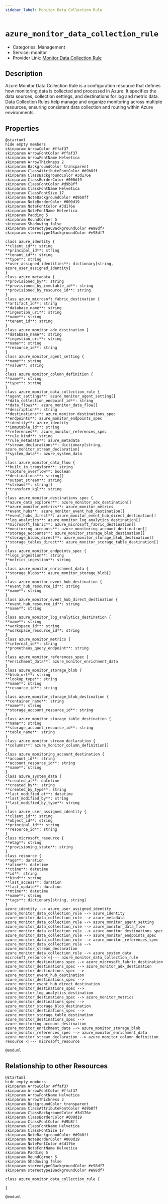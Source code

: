 ```yaml
---
sidebar_label: Monitor Data Collection Rule
---
```


# `azure_monitor_data_collection_rule`

- Categories: Management
- Service: monitor
- Provider Link: [Monitor Data Collection Rule](https://learn.microsoft.com/en-us/azure/azure-monitor/essentials/data-collection-rule-overview)

## Description
Azure Monitor Data Collection Rule is a configuration resource that defines how monitoring data is collected and processed in Azure. It specifies the data sources, collection settings, and destinations for log and metric data. Data Collection Rules help manage and organize monitoring across multiple resources, ensuring consistent data collection and routing within Azure environments.

## Properties
<ZoomPanPinch>

```kroki imgType="plantuml" imgAlt="Diagram of Monitor Data Collection Rule data model"
@startuml
hide empty members
skinparam ArrowColor #ffaf37
skinparam ArrowFontColor #ffaf37
skinparam ArrowFontName Helvetica
skinparam ArrowThickness 2
skinparam BackgroundColor transparent
skinparam ClassAttributeFontColor #d9b8ff
skinparam ClassBackgroundColor #3d176e
skinparam ClassBorderColor #000d19
skinparam ClassFontColor #d9b8ff
skinparam ClassFontName Helvetica
skinparam ClassFontSize 17
skinparam NoteBackgroundColor #d9b8ff
skinparam NoteBorderColor #000d19
skinparam NoteFontColor #3d176e
skinparam NoteFontName Helvetica
skinparam Padding 5
skinparam RoundCorner 5
skinparam Shadowing false
skinparam stereotypeCBackgroundColor #e98df7
skinparam stereotypeIBackgroundColor #e98df7

class azure_identity {
**client_id**: string
**principal_id**: string
**tenant_id**: string
**type**: string
**user_assigned_identities**: dictionary[string, azure_user_assigned_identity]
}
class azure_metadata {
**provisioned_by**: string
**provisioned_by_immutable_id**: string
**provisioned_by_resource_id**: string
}
class azure_microsoft_fabric_destination {
**artifact_id**: string
**database_name**: string
**ingestion_uri**: string
**name**: string
**tenant_id**: string
}
class azure_monitor_adx_destination {
**database_name**: string
**ingestion_uri**: string
**name**: string
**resource_id**: string
}
class azure_monitor_agent_setting {
**name**: string
**value**: string
}
class azure_monitor_column_definition {
**name**: string
**type**: string
}
class azure_monitor_data_collection_rule {
**agent_settings**: azure_monitor_agent_setting[]
**data_collection_endpoint_id**: string
**data_flows**: azure_monitor_data_flow[]
**description**: string
**destinations**: azure_monitor_destinations_spec
**endpoints**: azure_monitor_endpoints_spec
**identity**: azure_identity
**immutable_id**: string
**references**: azure_monitor_references_spec
**rule_kind**: string
**rule_metadata**: azure_metadata
**stream_declarations**: dictionary[string, azure_monitor_stream_declaration]
**system_data**: azure_system_data
}
class azure_monitor_data_flow {
**built_in_transform**: string
**capture_overflow**: boolean
**destinations**: string[]
**output_stream**: string
**streams**: string[]
**transform_kql**: string
}
class azure_monitor_destinations_spec {
**azure_data_explorer**: azure_monitor_adx_destination[]
**azure_monitor_metrics**: azure_monitor_metrics
**event_hubs**: azure_monitor_event_hub_destination[]
**event_hubs_direct**: azure_monitor_event_hub_direct_destination[]
**log_analytics**: azure_monitor_log_analytics_destination[]
**microsoft_fabric**: azure_microsoft_fabric_destination[]
**monitoring_accounts**: azure_monitoring_account_destination[]
**storage_accounts**: azure_monitor_storage_blob_destination[]
**storage_blobs_direct**: azure_monitor_storage_blob_destination[]
**storage_tables_direct**: azure_monitor_storage_table_destination[]
}
class azure_monitor_endpoints_spec {
**logs_ingestion**: string
**metrics_ingestion**: string
}
class azure_monitor_enrichment_data {
**storage_blobs**: azure_monitor_storage_blob[]
}
class azure_monitor_event_hub_destination {
**event_hub_resource_id**: string
**name**: string
}
class azure_monitor_event_hub_direct_destination {
**event_hub_resource_id**: string
**name**: string
}
class azure_monitor_log_analytics_destination {
**name**: string
**workspace_id**: string
**workspace_resource_id**: string
}
class azure_monitor_metrics {
**internal_id**: string
**prometheus_query_endpoint**: string
}
class azure_monitor_references_spec {
**enrichment_data**: azure_monitor_enrichment_data
}
class azure_monitor_storage_blob {
**blob_url**: string
**lookup_type**: string
**name**: string
**resource_id**: string
}
class azure_monitor_storage_blob_destination {
**container_name**: string
**name**: string
**storage_account_resource_id**: string
}
class azure_monitor_storage_table_destination {
**name**: string
**storage_account_resource_id**: string
**table_name**: string
}
class azure_monitor_stream_declaration {
**columns**: azure_monitor_column_definition[]
}
class azure_monitoring_account_destination {
**account_id**: string
**account_resource_id**: string
**name**: string
}
class azure_system_data {
**created_at**: datetime
**created_by**: string
**created_by_type**: string
**last_modified_at**: datetime
**last_modified_by**: string
**last_modified_by_type**: string
}
class azure_user_assigned_identity {
**client_id**: string
**object_id**: string
**principal_id**: string
**resource_id**: string
}
class microsoft_resource {
**etag**: string
**provisioning_state**: string
}
class resource {
**age**: duration
**atime**: datetime
**ctime**: datetime
**id**: string
**kind**: string
**last_access**: duration
**last_update**: duration
**mtime**: datetime
**name**: string
**tags**: dictionary[string, string]
}
azure_identity --> azure_user_assigned_identity
azure_monitor_data_collection_rule --> azure_identity
azure_monitor_data_collection_rule --> azure_metadata
azure_monitor_data_collection_rule --> azure_monitor_agent_setting
azure_monitor_data_collection_rule --> azure_monitor_data_flow
azure_monitor_data_collection_rule --> azure_monitor_destinations_spec
azure_monitor_data_collection_rule --> azure_monitor_endpoints_spec
azure_monitor_data_collection_rule --> azure_monitor_references_spec
azure_monitor_data_collection_rule --> azure_monitor_stream_declaration
azure_monitor_data_collection_rule --> azure_system_data
microsoft_resource <|--- azure_monitor_data_collection_rule
azure_monitor_destinations_spec --> azure_microsoft_fabric_destination
azure_monitor_destinations_spec --> azure_monitor_adx_destination
azure_monitor_destinations_spec --> azure_monitor_event_hub_destination
azure_monitor_destinations_spec --> azure_monitor_event_hub_direct_destination
azure_monitor_destinations_spec --> azure_monitor_log_analytics_destination
azure_monitor_destinations_spec --> azure_monitor_metrics
azure_monitor_destinations_spec --> azure_monitor_storage_blob_destination
azure_monitor_destinations_spec --> azure_monitor_storage_table_destination
azure_monitor_destinations_spec --> azure_monitoring_account_destination
azure_monitor_enrichment_data --> azure_monitor_storage_blob
azure_monitor_references_spec --> azure_monitor_enrichment_data
azure_monitor_stream_declaration --> azure_monitor_column_definition
resource <|--- microsoft_resource

@enduml
```

</ZoomPanPinch>


## Relationship to other Resources
<ZoomPanPinch>

```kroki imgType="plantuml" imgAlt="Diagram of Monitor Data Collection Rule resource relationships"
@startuml
hide empty members
skinparam ArrowColor #ffaf37
skinparam ArrowFontColor #ffaf37
skinparam ArrowFontName Helvetica
skinparam ArrowThickness 2
skinparam BackgroundColor transparent
skinparam ClassAttributeFontColor #d9b8ff
skinparam ClassBackgroundColor #3d176e
skinparam ClassBorderColor #000d19
skinparam ClassFontColor #d9b8ff
skinparam ClassFontName Helvetica
skinparam ClassFontSize 17
skinparam NoteBackgroundColor #d9b8ff
skinparam NoteBorderColor #000d19
skinparam NoteFontColor #3d176e
skinparam NoteFontName Helvetica
skinparam Padding 5
skinparam RoundCorner 5
skinparam Shadowing false
skinparam stereotypeCBackgroundColor #e98df7
skinparam stereotypeIBackgroundColor #e98df7

class azure_monitor_data_collection_rule {

}

@enduml
```

</ZoomPanPinch>





